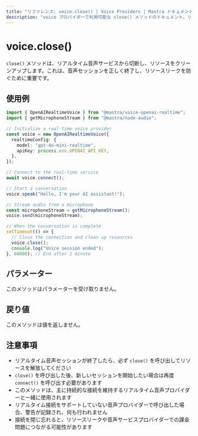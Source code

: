 ---
title: "リファレンス: voice.close() | Voice Providers | Mastra ドキュメント"
description: "voice プロバイダーで利用可能な close() メソッドのドキュメント。リアルタイム音声サービスから切断します。"
---

# voice.close()

`close()` メソッドは、リアルタイム音声サービスから切断し、リソースをクリーンアップします。これは、音声セッションを正しく終了し、リソースリークを防ぐために重要です。

## 使用例

```typescript
import { OpenAIRealtimeVoice } from "@mastra/voice-openai-realtime";
import { getMicrophoneStream } from "@mastra/node-audio";

// Initialize a real-time voice provider
const voice = new OpenAIRealtimeVoice({
  realtimeConfig: {
    model: "gpt-4o-mini-realtime",
    apiKey: process.env.OPENAI_API_KEY,
  },
});

// Connect to the real-time service
await voice.connect();

// Start a conversation
voice.speak("Hello, I'm your AI assistant!");

// Stream audio from a microphone
const microphoneStream = getMicrophoneStream();
voice.send(microphoneStream);

// When the conversation is complete
setTimeout(() => {
  // Close the connection and clean up resources
  voice.close();
  console.log("Voice session ended");
}, 60000); // End after 1 minute
```

## パラメーター

このメソッドはパラメーターを受け取りません。

## 戻り値

このメソッドは値を返しません。

## 注意事項

- リアルタイム音声セッションが終了したら、必ず `close()` を呼び出してリソースを解放してください
- `close()` を呼び出した後、新しいセッションを開始したい場合は再度 `connect()` を呼び出す必要があります
- このメソッドは、主に持続的な接続を維持するリアルタイム音声プロバイダーと一緒に使用されます
- リアルタイム接続をサポートしていない音声プロバイダーで呼び出した場合、警告が記録され、何も行われません
- 接続を閉じ忘れると、リソースリークや音声サービスプロバイダーでの課金問題につながる可能性があります
